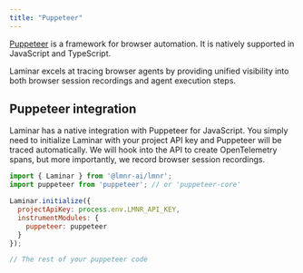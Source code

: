 ```yaml
---
title: "Puppeteer"
---
```


[Puppeteer](https://pptr.dev/) is a framework for browser automation. It is natively supported in JavaScript and TypeScript.

<Note>
  Laminar excels at tracing browser agents by providing unified visibility into both browser session recordings and agent execution steps.
</Note>

## Puppeteer integration

Laminar has a native integration with Puppeteer for JavaScript. You simply need to initialize Laminar with your project API key and Puppeteer will be traced automatically.
We will hook into the API to create OpenTelemetry spans, but more importantly, we record browser session recordings.

```javascript {1, 4-9}
import { Laminar } from '@lmnr-ai/lmnr';
import puppeteer from 'puppeteer'; // or 'puppeteer-core'

Laminar.initialize({
  projectApiKey: process.env.LMNR_API_KEY,
  instrumentModules: {
    puppeteer: puppeteer
  }
});

// The rest of your puppeteer code
```
